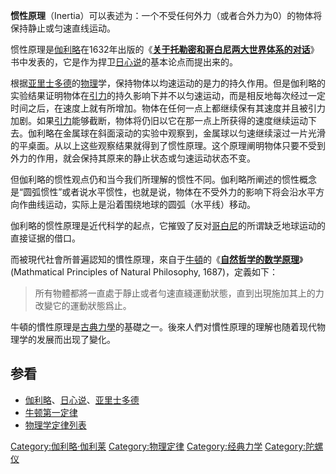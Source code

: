 {{Merge|慣性}}

'''惯性原理'''（Inertia）可以表述为：一个不受任何外力（或者合外力为0）的物体将保持静止或匀速直线运动。

惯性原理是[[伽利略|伽利略]]在1632年出版的《'''[[关于托勒密和哥白尼两大世界体系的对话|关于托勒密和哥白尼两大世界体系的对话]]'''》书中发表的，它是作为捍卫[[日心说|日心说]]的基本论点而提出来的。 

根据[[亚里士多德|亚里士多德]]的[[物理|物理]]学，保持物体以均速运动的是力的持久作用。但是伽利略的实验结果证明物体在[[引力|引力]]的持久影响下并不以匀速运动，而是相反地每次经过一定时间之后，在速度上就有所增加。物体在任何一点上都继续保有其速度并且被引力加剧。如果[[引力|引力]]能够截断，物体将仍旧以它在那一点上所获得的速度继续运动下去。伽利略在金属球在斜面滚动的实验中观察到，金属球以匀速继续滚过一片光滑的平桌面。从以上这些观察结果就得到了惯性原理。这个原理阐明物体只要不受到外力的作用，就会保持其原来的静止状态或匀速运动状态不变。

但伽利略的惯性观点仍和当今我们所理解的惯性不同。伽利略所阐述的惯性概念是“圆弧惯性”或者说水平惯性，也就是说，物体在不受外力的影响下将会沿水平方向作曲线运动，实际上是沿着围绕地球的圆弧（水平线）移动。

伽利略的惯性原理是近代科学的起点，它摧毁了反对[[哥白尼|哥白尼]]的所谓缺乏地球运动的直接证据的借口。

而被現代社會所普遍認知的慣性原理，來自于[[牛頓|牛頓]]的《'''[[自然哲学的数学原理|自然哲学的数学原理]]'''》(Mathmatical Principles of Natural Philosophy, 1687)，定義如下：

<blockquote style="border: 1px solid blue; padding: 0.5em 0.8em;">
所有物體都將一直處于靜止或者勻速直綫運動狀態，直到出現施加其上的力改變它的運動狀態爲止。
</blockquote>

牛頓的慣性原理是[[古典力學|古典力學]]的基礎之一。後來人們对慣性原理的理解也随着现代物理学的发展而出现了變化。

==参看==
*[[伽利略|伽利略]]、[[日心说|日心说]]、[[亚里士多德|亚里士多德]]
*[[牛顿第一定律|牛顿第一定律]]
*[[物理学定律列表|物理学定律列表]]

[[Category:伽利略·伽利莱|Category:伽利略·伽利莱]]
[[Category:物理定律|Category:物理定律]]
[[Category:经典力学|Category:经典力学]]
[[Category:陀螺仪|Category:陀螺仪]]